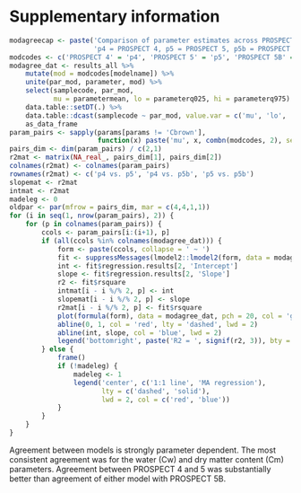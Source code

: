 # Supplementary information

```r
modagreecap <- paste('Comparison of parameter estimates across PROSPECT versions.',
                     'p4 = PROSPECT 4, p5 = PROSPECT 5, p5b = PROSPECT 5B.')
modcodes <- c('PROSPECT 4' = 'p4', 'PROSPECT 5' = 'p5', 'PROSPECT 5B' = 'p5b')
modagree_dat <- results_all %>%
    mutate(mod = modcodes[modelname]) %>%
    unite(par_mod, parameter, mod) %>%
    select(samplecode, par_mod, 
           mu = parametermean, lo = parameterq025, hi = parameterq975) %>%
    data.table::setDT(.) %>%
    data.table::dcast(samplecode ~ par_mod, value.var = c('mu', 'lo', 'hi')) %>%
    as_data_frame
param_pairs <- sapply(params[params != 'Cbrown'],
                      function(x) paste('mu', x, combn(modcodes, 2), sep = '_'))
pairs_dim <- dim(param_pairs) / c(2,1)
r2mat <- matrix(NA_real_, pairs_dim[1], pairs_dim[2])
colnames(r2mat) <- colnames(param_pairs)
rownames(r2mat) <- c('p4 vs. p5', 'p4 vs. p5b', 'p5 vs. p5b')
slopemat <- r2mat
intmat <- r2mat
madeleg <- 0
oldpar <- par(mfrow = pairs_dim, mar = c(4,4,1,1))
for (i in seq(1, nrow(param_pairs), 2)) {
    for (p in colnames(param_pairs)) {
        ccols <- param_pairs[i:(i+1), p]
        if (all(ccols %in% colnames(modagree_dat))) {
            form <- paste(ccols, collapse = ' ~ ')
            fit <- suppressMessages(lmodel2::lmodel2(form, data = modagree_dat))
            int <- fit$regression.results[2, 'Intercept']
            slope <- fit$regression.results[2, 'Slope']
            r2 <- fit$rsquare
            intmat[i - i %/% 2, p] <- int
            slopemat[i - i %/% 2, p] <- slope
            r2mat[i - i %/% 2, p] <- fit$rsquare
            plot(formula(form), data = modagree_dat, pch = 20, col = 'grey50')
            abline(0, 1, col = 'red', lty = 'dashed', lwd = 2)
            abline(int, slope, col = 'blue', lwd = 2)
            legend('bottomright', paste('R2 = ', signif(r2, 3)), bty = 'n')
        } else {
            frame()
            if (!madeleg) {
                madeleg <- 1
                legend('center', c('1:1 line', 'MA regression'), 
                       lty = c('dashed', 'solid'),
                       lwd = 2, col = c('red', 'blue'))
            }
        }
    }
}
```

Agreement between models is strongly parameter dependent.
The most consistent agreement was for the water (Cw) and dry matter content (Cm) parameters.
Agreement between PROSPECT 4 and 5 was substantially better than agreement of either model with PROSPECT 5B.

